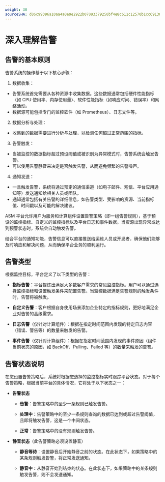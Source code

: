 ```yaml
---
weight: 30
sourceSHA: d06c99396a10aa4a0e9e2922b07093379250bf4e8c611c12570b1cc691385311
---
```


# 深入理解告警

## 告警的基本原则

告警系统的操作基于以下核心步骤：

1. 数据收集：

- 告警系统首先需要从各种资源中收集数据。这些数据通常包括硬件性能指标（如 CPU 使用率、内存使用量）、软件性能指标（如响应时间、错误率）和网络活动。
- 数据源可能包括专门的监控软件（如 Prometheus）、日志文件等。

2. 数据分析与处理：

- 收集到的数据需要进行分析与处理，以检测任何超过正常范围的指标。

3. 告警触发：

- 当被监控的数据指标超过预设阈值或被识别为异常模式时，告警系统会触发告警。
- 可以使用告警静音来决定是否触发告警，从而避免频繁的告警噪声。

4. 通知发送：

- 一旦触发告警，系统将通过预定的通信渠道（如电子邮件、短信、平台应用通知等）发送通知给相关人员或团队。
- 通知通常包括有关告警的详细信息，如告警类型、受影响的资源、当前指标值、时间戳以及可能的解决建议。

ASM 平台允许用户为服务和计算组件设置告警策略（即一组告警规则），基于预设的监控指标、自定义的监控指标以及平台日志和事件数据。当资源出现异常或达到预警状态时，系统会自动触发告警。

结合平台的通知功能，告警信息可以直接推送给运维人员或开发者，确保他们能够及时响应和解决问题，从而确保平台业务的顺利运行。

## 告警类型

根据监控目标，平台定义了以下类型的告警：

- **指标告警**：平台提炼出满足大多数客户需求的常见监控指标。用户可以通过选择监控指标和设置触发条件来配置告警。当监控数据满足告警规则的触发条件时，告警将被触发。

- **自定义告警**：客户根据自身使用场景添加企业特定的指标规则，更好地满足企业对告警的高级需求。

- **日志告警**（仅针对计算组件）：根据在指定时间范围内发现的特定日志内容（错误、警告等）的数量来触发的告警。

- **事件告警**（仅针对计算组件）：根据在指定时间范围内发现的事件原因（组件当前状态的原因，如 BackOff、Pulling、Failed 等）的数量来触发的告警。

## 告警状态说明

在您设置告警策略后，系统将根据您选择的监控指标实时跟踪平台状态。对于每个告警策略，根据当前平台的具体情况，它将处于以下状态之一：

- **告警状态**

  - **告警**：告警策略中的至少一条规则已触发告警。

  - **处理中**：告警策略中的至少一条规则查询的数据已达到或超过告警阈值，且即将触发告警，这是一个中间状态。

  - **正常**：告警策略中的没有规则触发告警。

- **静音状态**（此告警策略必须设置静音）

  - **静音等待**：设置静音后开始静音之前的状态。在此状态下，如果策略中的某条规则触发告警，将正常发送通知。

  - **静音中**：从静音开始到结束的状态。在此状态下，如果策略中的某条规则触发告警，则不会发送通知。
